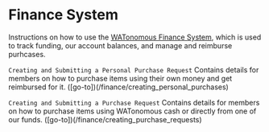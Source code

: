 # Finance System

Instructions on how to use the [WATonomous Finance System](finance-frontend.watonomous.ca), which is used to track funding, our account balances, and manage and reimburse purhcases.

`Creating and Submitting a Personal Purchase Request` Contains details for members on how to purchase items using their own money and get reimbursed for it. ([go-to])(/finance/creating_personal_purchases)

`Creating and Submitting a Purchase Request` Contains details for members on how to purchase items using WATonomous cash or directly from one of our funds. ([go-to])(/finance/creating_purchase_requests)
